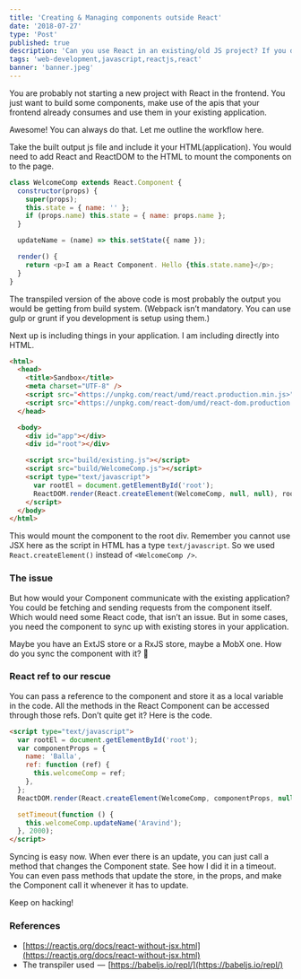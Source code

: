 ```yaml
---
title: 'Creating & Managing components outside React'
date: '2018-07-27'
type: 'Post'
published: true
description: 'Can you use React in an existing/old JS project? If you do, how do you manage the components?'
tags: 'web-development,javascript,reactjs,react'
banner: 'banner.jpeg'
---
```


You are probably not starting a new project with React in the frontend. You just want to build some components, make use of the apis that your frontend already consumes and use them in your existing application.

Awesome! You can always do that. Let me outline the workflow here.

Take the built output js file and include it your HTML(application). You would need to add React and ReactDOM to the HTML to mount the components on to the page.

```javascript
class WelcomeComp extends React.Component {
  constructor(props) {
    super(props);
    this.state = { name: '' };
    if (props.name) this.state = { name: props.name };
  }

  updateName = (name) => this.setState({ name });

  render() {
    return <p>I am a React Component. Hello {this.state.name}</p>;
  }
}
```

The transpiled version of the above code is most probably the output you would be getting from build system. (Webpack isn’t mandatory. You can use gulp or grunt if you development is setup using them.)

Next up is including things in your application. I am including directly into HTML.

```html
<html>
  <head>
    <title>Sandbox</title>
    <meta charset="UTF-8" />
    <script src="<https://unpkg.com/react/umd/react.production.min.js>"></script>
    <script src="<https://unpkg.com/react-dom/umd/react-dom.production.min.js>"></script>
  </head>

  <body>
    <div id="app"></div>
    <div id="root"></div>

    <script src="build/existing.js"></script>
    <script src="build/WelcomeComp.js"></script>
    <script type="text/javascript">
      var rootEl = document.getElementById('root');
      ReactDOM.render(React.createElement(WelcomeComp, null, null), rootEl);
    </script>
  </body>
</html>
```

This would mount the component to the root div. Remember you cannot use JSX here as the script in HTML has a type `text/javascript`. So we used `React.createElement()` instead of `<WelcomeComp />`.

### The issue

But how would your Component communicate with the existing application? You could be fetching and sending requests from the component itself. Which would need some React code, that isn’t an issue. But in some cases, you need the component to sync up with existing stores in your application.

Maybe you have an ExtJS store or a RxJS store, maybe a MobX one. How do you sync the component with it? 🤔

### React ref to our rescue

You can pass a reference to the component and store it as a local variable in the code. All the methods in the React Component can be accessed through those refs. Don’t quite get it? Here is the code.

```html
<script type="text/javascript">
  var rootEl = document.getElementById('root');
  var componentProps = {
    name: 'Balla',
    ref: function (ref) {
      this.welcomeComp = ref;
    },
  };
  ReactDOM.render(React.createElement(WelcomeComp, componentProps, null), rootEl);

  setTimeout(function () {
    this.welcomeComp.updateName('Aravind');
  }, 2000);
</script>
```

Syncing is easy now. When ever there is an update, you can just call a method that changes the Component state. See how I did it in a timeout. You can even pass methods that update the store, in the props, and make the Component call it whenever it has to update.

Keep on hacking!

### References

- [https://reactjs.org/docs/react-without-jsx.html](https://reactjs.org/docs/react-without-jsx.html)
- The transpiler used  —  [https://babeljs.io/repl/](https://babeljs.io/repl/)
